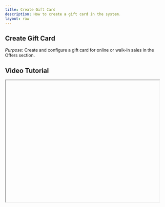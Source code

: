 ```yaml
---
title: Create Gift Card
description: How to create a gift card in the system.
layout: raw
---
```



<div className="mdx-content">

## Create Gift Card

  

*Purpose*: Create and configure a gift card for online or walk-in sales in the Offers section.

## Video Tutorial



<iframe
  width="100%"
  height="400"
  title="Create Gift Card Tutorial"
  allowFullScreen
  className="rounded-lg"
/>

---

## Steps:



❶ **Navigate to the Offers Section**  
Go to the **Offers** section.

❷ **Open the Gift Card Tab**  
Click the **Gift Card** tab.

❸ **Click Add Gift Card**  
Click the **Add Gift Card** button at the top-right.

❹ **Fill in the Gift Card Details**  
Complete the form with:
- **Card Template**, **Name**, **Validity**, and **Description**.
- Click **Next** to configure **Pricing**:
  - Enable **Online** and/or **Walk-in** sales.
  - Enter **Total Value** and **Discount Percentage**.
- Click **Next** to assign **Venue(s)**.

❺ **Save the Gift Card**  
Click **Save** to create the gift card.

---

**Tip for First-Time Users**:  
Ensure the venues and pricing settings are accurate before saving.

<div className="space-y-4 mt-6">

<div className="my-10 border-t border-gray-200" />

## More questions about this


</div>
<div className="space-y-4 mt-6">
  <details className="bg-white rounded-md p-4 border border-gray-300">
  <summary
    className="font-medium text-base text-gray-900"
    style={{
      backgroundColor: 'transparent',
      outline: 'none',
      cursor: 'pointer',
      userSelect: 'none',
      listStyle: 'none',
    }}
  >Can I edit a gift card later?</summary>
   <p className="mt-2 text-sm text-gray-700">
      Yes, you can go back to the Gift Card section and edit the details at any time.
    </p>
  </details>

  <details className="bg-white rounded-md p-4 border border-gray-300">
  <summary
    className="font-medium text-base text-gray-900"
    style={{
      backgroundColor: 'transparent',
      outline: 'none',
      cursor: 'pointer',
      userSelect: 'none',
      listStyle: 'none',
    }}
  >Are gift cards refundable?</summary>
    <p className="mt-2 text-sm text-gray-700">
      This depends on your business policy. Make sure to communicate this clearly to clients.
    </p>
  </details>
</div>
</div>

---

<div className="space-y-4 mt-6">

<div className="my-10 border-t border-gray-200" />

<div className="mdx-content mt-10">

Was this article helpful?

<div style={{ display: 'flex', gap: '1rem' }}>
  <button style={{ padding: '0.5rem', borderRadius: '9999px', backgroundColor: '#f0f0f0' }}>
    👍
  </button>
  <button style={{ padding: '0.5rem', borderRadius: '9999px', backgroundColor: '#f0f0f0' }}>
    👎
  </button>
</div>
</div>

---
</div>
